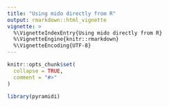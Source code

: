 ```yaml
---
title: "Using mido directly from R"
output: rmarkdown::html_vignette
vignette: >
  %\VignetteIndexEntry{Using mido directly from R}
  %\VignetteEngine{knitr::rmarkdown}
  %\VignetteEncoding{UTF-8}
---
```


```r
knitr::opts_chunk$set(
  collapse = TRUE,
  comment = "#>"
)
```

```r
library(pyramidi)
```
